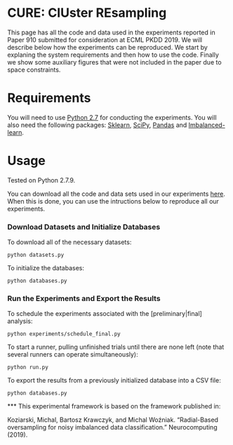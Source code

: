 # CURE: ClUster REsampling

This page has all the code and data used in the experiments reported in Paper 910 submitted for consideration at ECML PKDD 2019.
We will describe below how the experiments can be reproduced. We start by explaning the system requirements and then how to use the code. Finally we show some auxiliary figures that were not included in the paper due to space constraints.

# Requirements

You will need to use [Python 2.7](https://www.python.org/downloads/) for conducting the experiments.
You will also need the following packages: [Sklearn](https://scikit-learn.org/stable/install.html), [SciPy](https://www.scipy.org/install.html), [Pandas](https://pandas.pydata.org/pandas-docs/stable/install.html) and [Imbalanced-learn](https://pypi.org/project/imbalanced-learn/).


# Usage

Tested on Python 2.7.9.

You can download all the code and data sets used in our experiments [here](ecml_public.zip).
When this is done, you can use the intructions below to reproduce all our experiments.

### Download Datasets and Initialize Databases
To download all of the necessary datasets:

```python datasets.py```

To initialize the databases:

```python databases.py```

### Run the Experiments and Export the Results
To schedule the experiments associated with the [preliminary|final] analysis:

```python experiments/schedule_final.py```

To start a runner, pulling unfinished trials until there are none left (note that several runners can operate simultaneously):

```python run.py```

To export the results from a previously initialized database into a CSV file:

```python databases.py```



*** This experimental framework is based on the framework published in:

Koziarski, Michal, Bartosz Krawczyk, and Michal Woźniak. "Radial-Based oversampling for noisy imbalanced data classification." Neurocomputing (2019).


